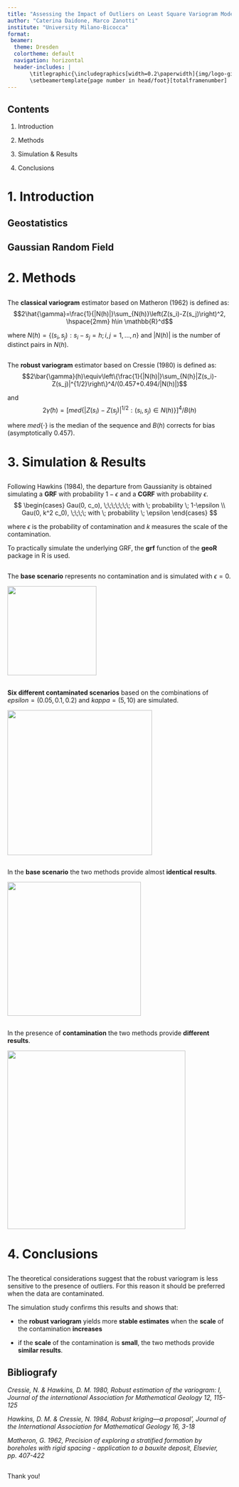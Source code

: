 ```yaml
---
title: "Assessing the Impact of Outliers on Least Square Variogram Model"
author: "Caterina Daidone, Marco Zanotti"
institute: "University Milano-Bicocca"
format: 
 beamer:
  theme: Dresden
  colortheme: default
  navigation: horizontal
  header-includes: |
       \titlegraphic{\includegraphics[width=0.2\paperwidth]{img/logo-giallo.png}}
       \setbeamertemplate{page number in head/foot}[totalframenumber]
---
```



## Contents

1. Introduction

2. Methods

3. Simulation & Results

4. Conclusions



# 1. Introduction

## Geostatistics


## Gaussian Random Field



# 2. Methods

##

The **classical variogram** estimator based on Matheron (1962) is defined as:
$$2\hat{\gamma}=\frac{1}{|N(h)|}\sum_{N(h)}\left(Z(s_i)-Z(s_j)\right)^2, \hspace{2mm} h\in \mathbb{R}^d$$  

where $N(h)=\{(s_i,s_j):s_i-s_j=h; i,j=1,...,n\}$ and $|N(h)|$ is the number of 
distinct pairs in $N(h)$.  

##

The **robust variogram** estimator based on Cressie (1980) is defined as:
$$2\bar{\gamma}(h)\equiv\left\{\frac{1}{|N(h)|}\sum_{N(h}|Z(s_i)-Z(s_j)|^{1/2}\right\}^4/(0.457+0.494/|N(h)|)$$  

and
$$2\tilde{\gamma}(h)=[med\{|Z(s_i)-Z(s_j)|^{1/2}:(s_i,s_j) \in N(h)\}]^4/B(h)$$  

where $med\{\cdot\}$ is the median of the sequence and $B(h)$ corrects for bias 
(asymptotically 0.457).



# 3. Simulation & Results

## 

Following Hawkins (1984), the departure from Gaussianity is obtained simulating 
a **GRF** with probability $1 - \epsilon$ and a **CGRF** with probability $\epsilon$.  
$$
\begin{cases}
  Gau(0, c_o), \;\;\;\;\;\;\; with \; probability \; 1-\epsilon \\
  Gau(0, k^2 c_0), \;\;\;\; with \; probability \; \epsilon
\end{cases}
$$

where $\epsilon$ is the probability of contamination and $k$ measures the scale 
of the contamination.  

To practically simulate the underlying GRF, the **grf** function of the **geoR** 
package in R is used.  


## 

The **base scenario** represents no contamination and is simulated with $\epsilon = 0$.  

![](img/grf.png){fig-align="center" width="200"}


##

**Six different contaminated scenarios** based on the combinations of 
$epsilon = (0.05, 0.1, 0.2)$ and $kappa = (5, 10)$ are simulated.  

![](img/cgrf.png){fig-align="center" width="325"}


## 

In the **base scenario** the two methods provide almost **identical results**.  

![](img/variog_grf_ols.png){fig-align="center" width="300"}

##

In the presence of **contamination** the two methods provide **different results**.  

![](img/variog_cgrf_ols.png){fig-align="center" width="400"}



# 4. Conclusions

## 

The theoretical considerations suggest that the robust variogram is less 
sensitive to the presence of outliers. For this reason it should be preferred 
when the data are contaminated.  

The simulation study confirms this results and shows that:  

- the **robust variogram** yields more **stable estimates** when the **scale** 
of the contamination **increases**  

- if the **scale** of the contamination is **small**, the two methods provide 
**similar results**.   


## Bibliografy

*Cressie, N. & Hawkins, D. M. 1980, Robust estimation of the variogram: I, Journal of
the international Association for Mathematical Geology 12, 115-125*

*Hawkins, D. M. & Cressie, N. 1984, Robust kriging—a proposal’, Journal of the 
International Association for Mathematical Geology 16, 3-18*

*Matheron, G. 1962, Precision of exploring a stratified formation by boreholes with rigid
spacing - application to a bauxite deposit, Elsevier, pp. 407-422*

##

\center Thank you! \center

\

